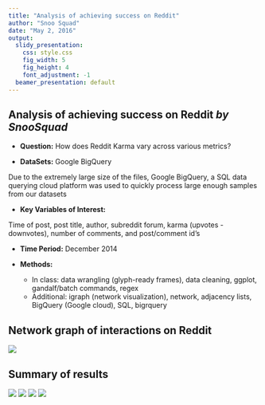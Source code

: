 ```yaml
---
title: "Analysis of achieving success on Reddit"
author: "Snoo Squad"
date: "May 2, 2016"
output:
  slidy_presentation:
    css: style.css
    fig_width: 5
    fig_height: 4
    font_adjustment: -1
  beamer_presentation: default
---
```


## Analysis of achieving success on Reddit *by SnooSquad* {#main-title}

- **Question:** How does Reddit Karma vary across various metrics?

- **DataSets:** Google BigQuery

Due to the extremely large size of the files, Google BigQuery, a SQL data querying cloud platform was used to quickly process large enough samples from our datasets

- **Key Variables of Interest:**

Time of post, post title, author, subreddit forum, karma (upvotes - downvotes), number of comments, and post/comment id's

- **Time Period:** December 2014

- **Methods:** 
    - In class: data wrangling (glyph-ready frames), data cleaning, ggplot, gandalf/batch commands, regex
    - Additional: igraph (network visualization), network, adjacency lists, BigQuery (Google cloud), SQL, bigrquery


## Network graph of interactions on Reddit {#network}

![](NetworkGraphF.png)

## Summary of results {#results}

![](Plots-5.png) ![](Plots-3.png)
![](Plots-7.png) ![](Plots-10.png)


